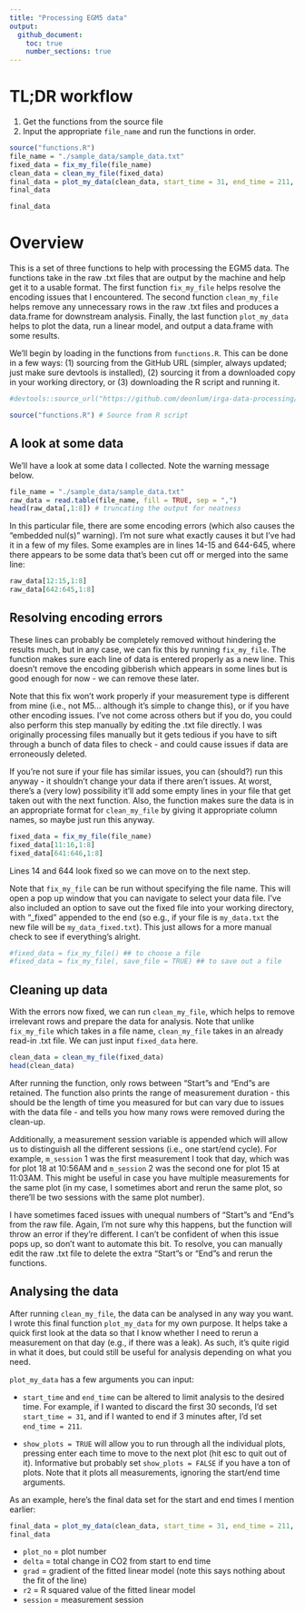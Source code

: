 ```yaml
---
title: "Processing EGM5 data"
output:
  github_document:
    toc: true
    number_sections: true
---
```


# TL;DR workflow

(1) Get the functions from the source file 
(2) Input the appropriate `file_name` and run the functions in order.
```r
source("functions.R")
file_name = "./sample_data/sample_data.txt"
fixed_data = fix_my_file(file_name)
clean_data = clean_my_file(fixed_data)
final_data = plot_my_data(clean_data, start_time = 31, end_time = 211, show_plots = FALSE)
final_data
```
```r
final_data
```

# Overview

This is a set of three functions to help with processing the EGM5 data. The functions take in the raw .txt files that are output by the machine and help get it to a usable format. The first function `fix_my_file` helps resolve the encoding issues that I encountered. The second function `clean_my_file` helps remove any unnecessary rows in the raw .txt files and produces a data.frame for downstream analysis. Finally, the last function `plot_my_data` helps to plot the data, run a linear model, and output a data.frame with some results.

We'll begin by loading in the functions from `functions.R`. This can be done in a few ways: (1) sourcing from the GitHub URL (simpler, always updated; just make sure devtools is installed), (2) sourcing it from a downloaded copy in your working directory, or (3) downloading the R script and running it.

```r
#devtools::source_url("https://github.com/deonlum/irga-data-processing/blob/main/functions.R") # Source from URL

source("functions.R") # Source from R script

```

## A look at some data
We'll have a look at some data I collected. Note the warning message below.

```r
file_name = "./sample_data/sample_data.txt"
raw_data = read.table(file_name, fill = TRUE, sep = ",")
head(raw_data[,1:8]) # truncating the output for neatness
```

In this particular file, there are some encoding errors (which also causes the "embedded nul(s)" warning). I'm not sure what exactly causes it but I've had it in a few of my files. Some examples are in lines 14-15 and 644-645, where there appears to be some data that's been cut off or merged into the same line:

```r
raw_data[12:15,1:8]
raw_data[642:645,1:8]

```

## Resolving encoding errors
These lines can probably be completely removed without hindering the results much, but in any case, we can fix this by running `fix_my_file`. The function makes sure each line of data is entered properly as a new line. This doesn't remove the encoding gibberish which appears in some lines but is good enough for now - we can remove these later. 

Note that this fix won't work properly if your measurement type is different from mine (i.e., not M5... although it's simple to change this), or if you have other encoding issues. I've not come across others but if you do, you could also perform this step manually by editing the .txt file directly. I was originally processing files manually but it gets tedious if you have to sift through a bunch of data files to check - and could cause issues if data are erroneously deleted.

If you're not sure if your file has similar issues, you can (should?) run this anyway - it shouldn't change your data if there aren't issues. At worst, there's a (very low) possibility it'll add some empty lines in your file that get taken out with the next function. Also, the function makes sure the data is in an appropriate format for `clean_my_file` by giving it appropriate column names, so maybe just run this anyway.

```r
fixed_data = fix_my_file(file_name)
fixed_data[11:16,1:8]
fixed_data[641:646,1:8]
```

Lines 14 and 644 look fixed so we can move on to the next step.

Note that `fix_my_file` can be run without specifying the file name. This will open a pop up window that you can navigate to select your data file. I've also included an option to save out the fixed file into your working directory, with "_fixed" appended to the end (so e.g., if your file is `my_data.txt` the new file will be `my_data_fixed.txt`). This just allows for a more manual check to see if everything's alright.
```r
#fixed_data = fix_my_file() ## to choose a file
#fixed_data = fix_my_file(, save_file = TRUE) ## to save out a file
```

## Cleaning up data
With the errors now fixed, we can run `clean_my_file`, which helps to remove irrelevant rows and prepare the data for analysis. Note that unlike `fix_my_file` which takes in a file name, `clean_my_file` takes in an already read-in .txt file. We can just input `fixed_data` here.

```r
clean_data = clean_my_file(fixed_data)
head(clean_data)
```
After running the function, only rows between "Start"s and "End"s are retained. The function also prints the range of measurement duration - this should be the length of time you measured for but can vary due to issues with the data file - and tells you how many rows were removed during the clean-up.

Additionally, a measurement session variable is appended which will allow us to distinguish all the different sessions (i.e., one start/end cycle). For example, `m_session` 1 was the first measurement I took that day, which was for plot 18 at 10:56AM and `m_session` 2 was the second one for plot 15 at 11:03AM. This might be useful in case you have multiple measurements for the same plot (in my case, I sometimes abort and rerun the same plot, so there'll be two sessions with the same plot number).

I have sometimes faced issues with unequal numbers of "Start"s and "End"s from the raw file. Again, I'm not sure why this happens, but the function will throw an error if they're different. I can't be confident of when this issue pops up, so don't want to automate this bit. To resolve, you can manually edit the raw .txt file to delete the extra "Start"s or "End"s and rerun the functions.

## Analysing the data
After running `clean_my_file`, the data can be analysed in any way you want. I wrote this final function `plot_my_data` for my own purpose. It helps take a quick first look at the data so that I know whether I need to rerun a measurement on that day (e.g., if there was a leak). As such, it's quite rigid in what it does, but could still be useful for analysis depending on what you need.

`plot_my_data` has a few arguments you can input: 

* `start_time` and `end_time` can be altered to limit analysis to the desired time. For example, if I wanted to discard the first 30 seconds, I'd set `start_time = 31`, and if I wanted to end if 3 minutes after, I'd set `end_time = 211`. 

* `show_plots = TRUE` will allow you to run through all the individual plots, pressing enter each time to move to the next plot (hit esc to quit out of it). Informative but probably set `show_plots = FALSE` if you have a ton of plots. Note that it plots all measurements, ignoring the start/end time arguments.

As an example, here's the final data set for the start and end times I mention earlier:
```r
final_data = plot_my_data(clean_data, start_time = 31, end_time = 211, show_plots = FALSE)
final_data
```

* `plot_no` = plot number
* `delta` = total change in CO2 from start to end time
* `grad` = gradient of the fitted linear model (note this says nothing about the fit of the line)
* `r2` = R squared value of the fitted linear model
* `session` = measurement session